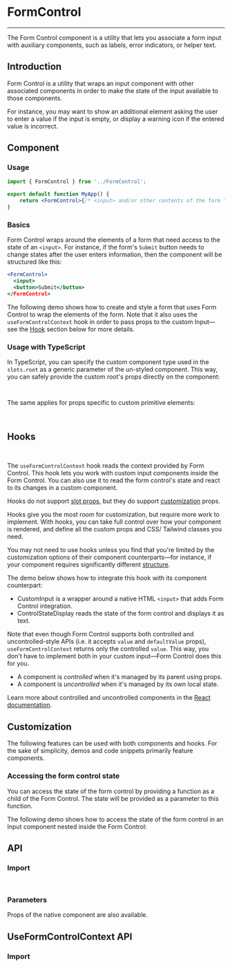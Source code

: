 
<Meta title="Utils/FormControl" />

# FormControl

---

The Form Control component is a utility that lets you associate a form input with auxiliary components, such as labels, error indicators, or helper text.

## Introduction

Form Control is a utility that wraps an input component with other associated components in order to make the state of the input available to those components.

For instance, you may want to show an additional element asking the user to enter a value if the input is empty, or display a warning icon if the entered value is incorrect.

## Component

### Usage

```jsx
import { FormControl } from '../FormControl';

export default function MyApp() {
    return <FormControl>{/* <input> and/or other contents of the form */}</FormControl>;
}
```

### Basics

Form Control wraps around the elements of a form that need access to the state of an `<input>`. For instance, if the form's `Submit` button needs to change states after the user enters information, then the component will be structured like this:

```jsx
<FormControl>
  <input>
  <button>Submit</button>
</FormControl>
```

The following demo shows how to create and style a form that uses Form Control to wrap the elements of the form. Note that it also uses the `useFormControlContext` hook in order to pass props to the custom Input—see the [Hook](#hooks) section below for more details.

<Canvas sourceState="hidden" of={FormControlDefaultStories.Primary} />

### Usage with TypeScript

In TypeScript, you can specify the custom component type used in the `slots.root` as a generic parameter of the un-styled component. This way, you can safely provide the custom root's props directly on the component:

```jsx
<FormControl<typeof CustomComponent> slots={{ root: CustomComponent }} customProp />
```

The same applies for props specific to custom primitive elements:

```jsx
<FormControl<'button'> slots={{ root: 'button' }} onClick={() => {}} />

```

## Hooks

```jsx
import { useFormControlContext } from '../FormControl';
```

The `useFormControlContext` hook reads the context provided by Form Control. This hook lets you work with custom input components inside the Form Control. You can also use it to read the form control's state and react to its changes in a custom component.

Hooks do not support [slot props](?path=/docs/docs-structure--docs#the-slotprops-prop), but they do support [customization](#customization) props.

Hooks give you the most room for customization, but require more work to implement. With hooks, you can take full control over how your component is rendered, and define all the custom props and CSS/ Tailwind classes you need.

You may not need to use hooks unless you find that you're limited by the customization options of their component counterparts—for instance, if your component requires significantly different [structure](#basics).

The demo below shows how to integrate this hook with its component counterpart:

-   CustomInput is a wrapper around a native HTML `<input>` that adds Form Control integration.
-   ControlStateDisplay reads the state of the form control and displays it as text.

<Canvas sourceState="hidden" of={FormControlDefaultStories.Primary} />

Note that even though Form Control supports both controlled and uncontrolled-style APIs (i.e. it accepts `value` and `defaultValue` props), `useFormControlContext` returns only the controlled `value`. This way, you don't have to implement both in your custom input—Form Control does this for you.

-   A component is _controlled_ when it's managed by its parent using props.
-   A component is _uncontrolled_ when it's managed by its own local state.

Learn more about controlled and uncontrolled components in the [React documentation](https://react.dev/learn/sharing-state-between-components#controlled-and-uncontrolled-components).

## Customization

The following features can be used with both components and hooks. For the sake of simplicity, demos and code snippets primarily feature components.

### Accessing the form control state

You can access the state of the form control by providing a function as a child of the Form Control. The state will be provided as a parameter to this function.

The following demo shows how to access the state of the form control in an Input component nested inside the Form Control:

<Canvas sourceState="hidden" of={FormControlDefaultStories.Primary} />

## API

### Import

```jsx
import { FormControl } from '../FormControl';
```

### Parameters

Props of the native component are also available.

<ArgTypes of={FormControl} />

## UseFormControlContext API

### Import

```jsx
import { useFormControlContext } from '../FormControl';
```

<ArgTypes of={useFormControlContext} />
